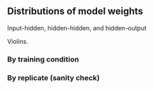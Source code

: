 ## Distributions of model weights

Input-hidden, hidden-hidden, and hidden-output

Violins.

### By training condition

### By replicate (sanity check)
